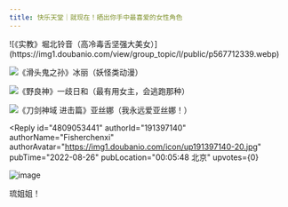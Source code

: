 ```yaml
---
title: 快乐天堂｜就现在！晒出你手中最喜爱的女性角色
---
```



<Forum groupName="动画番剧" groupUrl="https://www.douban.com/group/596353/" archivedAt="2025-05-17T04:57:49.991Z">
  <Post
    id="273708175"
    title="快乐天堂｜就现在！晒出你手中最喜爱的女性角色"
    url="https://www.douban.com/group/topic/273708175/?_spm_id=MjQ2MzgzNTI3"
    pubTime="2022-11-13"
    highlightUserId="191397140"
  >
![《实教》堀北铃音（高冷毒舌坚强大美女）](https://img1.doubanio.com/view/group_topic/l/public/p567712339.webp)

![《滑头鬼之孙》冰丽（妖怪类动漫）](https://img3.doubanio.com/view/group_topic/l/public/p567712343.webp)

![《野良神》一歧日和（最有用女主，会逃跑那种）](https://img1.doubanio.com/view/group_topic/l/public/p567712338.webp)

![《刀剑神域
进击篇》亚丝娜（我永远爱亚丝娜！）](https://img9.doubanio.com/view/group_topic/l/public/p567712345.webp)

<Reply
  id="4809053441"
  authorId="191397140"
  authorName="Fisherchenxi"
  authorAvatar="https://img1.doubanio.com/icon/up191397140-20.jpg"
  pubTime="2022-08-26"
  pubLocation="00:05:48 北京"
  upvotes={0}
>
![image](https://img2.doubanio.com/view/richtext/large/public/p403853381.jpg)

琉姐姐！
</Reply>
  </Post>
</Forum>
